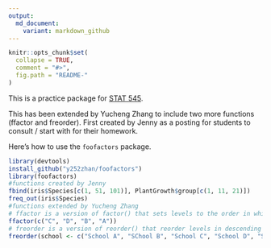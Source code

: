 ```yaml
---
output:
  md_document:
    variant: markdown_github
---
```


<!-- README.md is generated from README.Rmd. Please edit that file -->

```r
knitr::opts_chunk$set(
  collapse = TRUE,
  comment = "#>",
  fig.path = "README-"
)
```

This is a practice package for [STAT 545](http://stat545-ubc.github.io).

This has been extended by Yucheng Zhang to include two more functions (ffactor and freorder). First created by Jenny as a posting for students to consult / start with for their homework.

Here's how to use the `foofactors` package.
```r
library(devtools)
install_github("y252zhan/foofactors")
library(foofactors)
#functions created by Jenny
fbind(iris$Species[c(1, 51, 101)], PlantGrowth$group[c(1, 11, 21)])
freq_out(iris$Species)
#functions extended by Yucheng Zhang
# ffactor is a version of factor() that sets levels to the order in which they appear in the data
ffactor(c("C", "D", "B", "A"))
# freorder is a version of reorder() that reorder levels in descending order according to the numeric value of the second argument
freorder(school <- c("School A", "SChool B", "School C", "School D", "School E", "School F"), N <- c(25,28,12,22,30,25))
```

